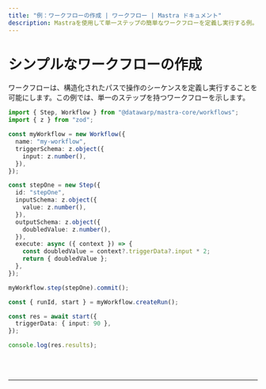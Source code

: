 ```yaml
---
title: "例：ワークフローの作成 | ワークフロー | Mastra ドキュメント"
description: Mastraを使用して単一ステップの簡単なワークフローを定義し実行する例。
---
```



# シンプルなワークフローの作成

ワークフローは、構造化されたパスで操作のシーケンスを定義し実行することを可能にします。この例では、単一のステップを持つワークフローを示します。

```ts showLineNumbers copy
import { Step, Workflow } from "@datawarp/mastra-core/workflows";
import { z } from "zod";

const myWorkflow = new Workflow({
  name: "my-workflow",
  triggerSchema: z.object({
    input: z.number(),
  }),
});

const stepOne = new Step({
  id: "stepOne",
  inputSchema: z.object({
    value: z.number(),
  }),
  outputSchema: z.object({
    doubledValue: z.number(),
  }),
  execute: async ({ context }) => {
    const doubledValue = context?.triggerData?.input * 2;
    return { doubledValue };
  },
});

myWorkflow.step(stepOne).commit();

const { runId, start } = myWorkflow.createRun();

const res = await start({
  triggerData: { input: 90 },
});

console.log(res.results);
```

<br />
<br />
<hr className="dark:border-[#404040] border-gray-300" />
<br />
<br />
<GithubLink
  link={
    "https://github.com/mastra-ai/mastra/blob/main/examples/basics/workflows/create-workflow"
  }
/>
